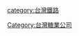 {{catmore}}
{{Commonscat|Sugar railways in Taiwan}}

[[category:台灣鐵路|category:台灣鐵路]]
[[Category:台灣糖業公司|Category:台灣糖業公司]]